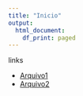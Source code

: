 ```yaml
---
title: "Inicio"
output:
  html_document:
    df_print: paged
---
```


links

* [Arquivo1](content/01_univariate.html)
* [Arquivo2](content/02_multivariate.html)
